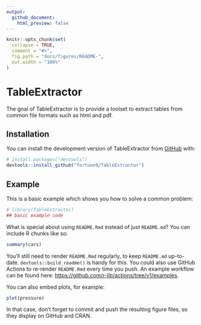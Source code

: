 ```yaml
---
output:
  github_document:
    html_preview: false
---
```


<!-- README.md is generated from README.Rmd. Please edit that file -->

```r
knitr::opts_chunk$set(
  collapse = TRUE,
  comment = "#>",
  fig.path = "docs/figures/README-",
  out.width = "100%"
)
```

# TableExtractor

<!-- badges: start -->
<!-- badges: end -->

The goal of TableExtractor is to provide a toolset to
extract tables from common file formats such as html
and pdf.

## Installation

You can install the development version of TableExtractor from [GitHub](https://github.com/) with:

``` r
# install.packages("devtools")
devtools::install_github("fortune9/TableExtractor")
```

## Example

This is a basic example which shows you how to solve a common problem:

```r
# library(TableExtractor)
## basic example code
```

What is special about using `README.Rmd` instead of just `README.md`? You can include R chunks like so:

```r
summary(cars)
```

You'll still need to render `README.Rmd` regularly, to keep `README.md` up-to-date. `devtools::build_readme()` is handy for this. You could also use GitHub Actions to re-render `README.Rmd` every time you push. An example workflow can be found here: <https://github.com/r-lib/actions/tree/v1/examples>.

You can also embed plots, for example:

```r
plot(pressure)
```

In that case, don't forget to commit and push the resulting figure files, so they display on GitHub and CRAN.

<!-- make changes to trigger the workflow, again, again, again -->
